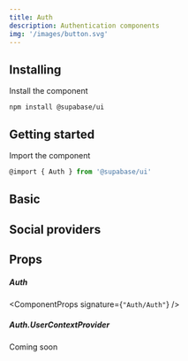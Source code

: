 ```yaml
---
title: Auth
description: Authentication components
img: '/images/button.svg'
---
```


## Installing

Install the component

```cli
npm install @supabase/ui
```

## Getting started

Import the component

```js
@import { Auth } from '@supabase/ui'
```

## Basic

<CodeSample sample="AuthBasic" v="0" />

## Social providers

<CodeSample sample="AuthSocialProviders" v="0" />

## Props

##### Auth

<ComponentProps signature={`"Auth/Auth"`} />

##### Auth.UserContextProvider

Coming soon
